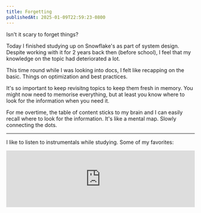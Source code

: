 ```yaml
---
title: Forgetting
publishedAt: 2025-01-09T22:59:23-0800
---
```


Isn't it scary to forget things?

Today I finished studying up on Snowflake's as part of system design. Despite working with it for 2 years back then (before school), I feel that my knowledge on the topic had deteriorated a lot.

This time round while I was looking into docs, I felt like recapping on the basic. Things on optimization and best practices.

It's so important to keep revisitng topics to keep them fresh in memory. You might now need to memorise everything, but at least you know where to look for the information when you need it.

For me overtime, the table of content sticks to my brain and I can easily recall where to look for the information. It's like a mental map. Slowly connecting the dots.

---

I like to listen to instrumentals while studying. Some of my favorites:

<iframe
  src="https://open.spotify.com/embed/playlist/5WApti7eUAtZacQxC7bCb2?utm_source=generator"
  width="100%"
  height="152"
  frameBorder="0"
  loading="lazy"
  className="mb-4"
/>

<iframe
  src="https://open.spotify.com/embed/playlist/37i9dQZF1DZ06evO15sJiG?utm_source=generator"
  width="100%"
  height="152"
  frameBorder="0"
  loading="lazy"
  className="mb-4"
/>

<iframe
  src="https://open.spotify.com/embed/album/5Ipexg2weAi95C0tSEjyyc?theme=0"
  width="100%"
  height="152"
  frameBorder="0"
  loading="lazy"
/>
